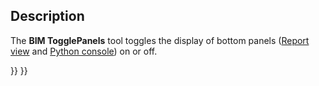 <languages/>

{{Docnav
|[[BIM_Preflight|Preflight]]
|[[BIM_Trash|Trash]]
|[[BIM_Workbench|BIM]]
|IconL=BIM_Preflight.svg
|IconR=BIM_Trash.svg
|IconC=Workbench_BIM.svg
}}

{{GuiCommand
|Name=BIM TogglePanels
|MenuLocation=Utils → Toggle bottom panels
|Workbenches=[[BIM_Workbench|BIM]]
}}

==Description==

The '''BIM TogglePanels''' tool toggles the display of bottom panels ([[Report_view|Report view]] and [[Python_console|Python console]]) on or off.


{{Docnav
|[[BIM_Preflight|Preflight]]
|[[BIM_Trash|Trash]]
|[[BIM_Workbench|BIM]]
|IconL=BIM_Preflight.svg
|IconR=BIM_Trash.svg
|IconC=Workbench_BIM.svg
}}

{{BIM_Tools_navi{{#translation:}}}}
{{Userdocnavi{{#translation:}}}}